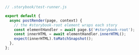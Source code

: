 ```js
// .storybook/test-runner.js

export default {
  async postRender(page, context) {
    // the #storybook-root element wraps each story
    const elementHandler = await page.$('#storybook-root');
    const innerHTML = await elementHandler.innerHTML();
    expect(innerHTML).toMatchSnapshot();
  },
};
```